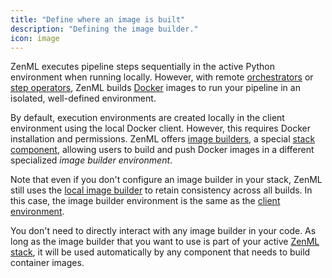 ```yaml
---
title: "Define where an image is built"
description: "Defining the image builder."
icon: image
---
```


ZenML executes pipeline steps sequentially in the active Python environment when running locally. However, with remote [orchestrators](/versions/0.66.0/stack-components/orchestrators) or [step operators](/versions/0.66.0/stack-components/step-operators), ZenML builds [Docker](https://www.docker.com/) images to run your pipeline in an isolated, well-defined environment.

By default, execution environments are created locally in the client environment using the local Docker client. However, this requires Docker installation and permissions. ZenML offers [image builders](/versions/0.66.0/stack-components/image-builders), a special [stack component](/versions/0.66.0/stack-components/component-guide), allowing users to build and push Docker images in a different specialized _image builder environment_.

Note that even if you don't configure an image builder in your stack, ZenML still uses the [local image builder](/versions/0.66.0/stack-components/image-builders/local) to retain consistency across all builds. In this case, the image builder environment is the same as the [client environment](/versions/0.66.0/how-to/configure-python-environments#client-environment-or-the-runner-environment).

You don't need to directly interact with any image builder in your code. As long as the image builder that you want to use is part of your active [ZenML stack](/versions/0.66.0/user-guide/production-guide/understand-stacks), it will be used automatically by any component that needs to build container images.
